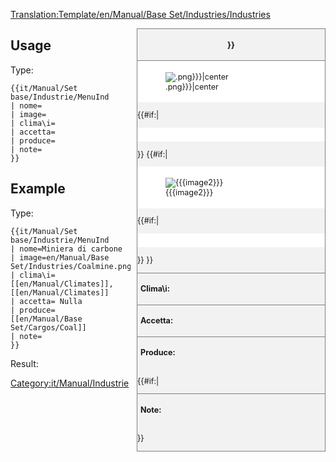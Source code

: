 <noinclude>[[Translation:Template/en/Manual/Base Set/Industries/Industries]]</noinclude><!--
Questo è un template per le industrie. '''DO NOT EDIT THIS PAGE''', edit the specific article instead.
--><!--
--><div style="float:right; width:300px; font-size:90%; border:1px solid gray; background-color:#f2f2f2; margin-left:10px; margin-bottom:10px">
<div style="text-align:center; border-bottom:1px solid gray; padding:5px"><strong>{{{nome|{{PAGENAME}}}}}</strong></div>
<div style="background-color:white; padding:5px">[[File:{{{image|{{PAGENAME}}.png}}}|center]]</div>
{{#if:{{{caption|}}}|<div style="text-align:center; background-color:white; padding:5px">{{{caption}}}</div>}}
{{#if:{{{image2|}}}|<div style="background-color:white; padding:5px">[[File:{{{image2}}}|center]]</div>
{{#if:{{{caption2|}}}|<div style="text-align:center; background-color:white; padding:5px">{{{caption2}}}</div>}}
}}<div style="border-top:1px solid gray; padding:5px"><strong>Clima\i:</strong> {{{climi}}}</div>
<div style="border-top:1px solid gray; padding:5px"><strong>Accetta:</strong> {{{accetta}}}</div>
<div style="border-top:1px solid gray; padding:5px"><strong>Produce:</strong> {{{produce}}}</div>
{{#if:{{{notes|}}}|<div style="border-top:1px solid gray; padding:5px"><strong>Note:</strong> {{{note|Nessuna}}}</div>}}
</div><noinclude>

{{en/-}}
==Usage==
Type:
<pre>{{it/Manual/Set base/Industrie/MenuInd
| nome=
| image=
| clima\i=
| accetta=
| produce=
| note=
}}</pre>

==Example==
Type:
<pre>{{it/Manual/Set base/Industrie/MenuInd
| nome=Miniera di carbone
| image=en/Manual/Base Set/Industries/Coalmine.png
| clima\i=[[en/Manual/Climates]], [[en/Manual/Climates]]
| accetta= Nulla
| produce= [[en/Manual/Base Set/Cargos/Coal]]
| note=
}}</pre>
Result:
{{it/Manual/Set base/Industrie/MenuInd
| nome=Miniera di carbone
| image=en/Manual/Base Set/Industries/Coalmine.png
| clima\i=[[en/Manual/Climates]], [[en/Manual/Climates]]
| accetta= Nulla
| produce= [[en/Manual/Base Set/Cargos/Coal]]
| note=
}}
</noinclude><includeonly>
[[Category:it/Manual/Industrie]]</includeonly>